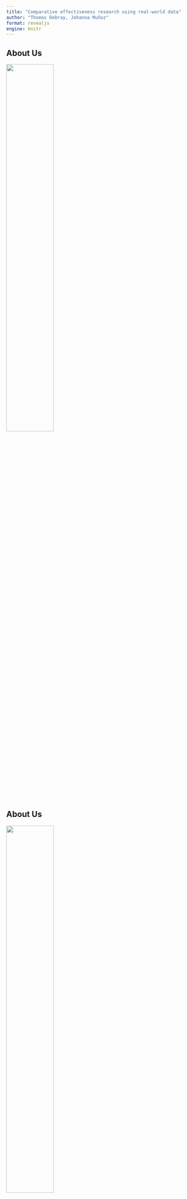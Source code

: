 ```yaml
---
title: "Comparative effectiveness research using real-world data"
author: "Thomas Debray, Johanna Muñoz"
format: revealjs
engine: knitr
---
```


## About Us

![](Picture 1.png){width=50%}


## About Us

![](Picture 2.png){width=50%}


## Background

- Healthcare innovation often involves the development of new drugs, therapies, and other medical interventions
- Before these interventions can be applied in clinical practice, efforts are needed to evaluate their <span style="color:blue;">safety</span> and <span style="color:blue;">efficacy</span>.

Common studies for comparative effectiveness research:

- Randomized clinical trials (efficacy, safety)
- Postmarketing surveillance studies (safety)

## Background

RCTs are widely recognized as the gold standard for estimating treatment efficacy 

- <span style="color:blue;">Randomization</span> ensures that any differences in baseline characteristics between groups are due to chance
- <span style="color:blue;">Blinding</span> ensures that knowledge of treatment allocation does not influence behaviours
- <span style="color:blue;">Standardized protocols</span> ensure consistent data collection 

## Background

Clinical trials are not immune to bias

![](Picture 3.png){width=50%}

## Limitations of randomized trials

::: {style="font-size: 0.7em"}
- Experimentation may be unnecessary
  
  (e.g., treatment effects are much stronger than possible confounders)
- Experimentation may be inappropriate
  
  (e.g. evaluation of rare or long-term outcomes)
- Experimentation may be impossible
  
  (e.g. due to ethical concerns)
- Experimentation may be inadequate
  
  (e.g. lack of external validity)
- Experimentation may be unfeasible
  
  (e.g. evaluation of rare diseases, early evaluation of COVID interventions)
:::

::: {style="font-size: 0.5em"}
**Ref**: Black N. BMJ 312, 1215–18.
:::

## Efficacy-effectiveness gap

![](Picture 4.png){width=100% height=500}

::: {style="font-size: 0.5em"}
**Ref**: Eichler HC, et al. Nature Reviews. Drug Discovery 2011.
:::


## Efficacy-effectiveness gap

::: {style="font-size: 0.8em"}
Real-world effectiveness of medical interventions may be affected by

- Biology

    - Patient characteristics 

- Behaviour 

    - Off-label prescribing
    - Use of concomitant medications
    - Handling & storage of drugs
    - Patient adherence
:::


::: {style="font-size: 0.5em"}
**Ref**: Eichler HC, et al. Nature Reviews. Drug Discovery 2011.
:::

## The need for real-world data

- Evaluate treatment effects in the real-world setting 

    - Identification of efficacy-effectiveness gap
    - Estimation of individualized treatment effects

- Provide new information on

    - Rare adverse events
    - Long-term & patient-reported outcomes
    - Adherence to treatment
    - Resource use in clinical settings 
    
::: {style="font-size: 0.5em"}
**Ref**: Makady A, et al. J. Comp. Eff. Res. 2017.
:::

## The validity of real-world evidence

Well conducted observational studies can provide reliable estimates of treatment effect

![](Picture 5.png){width=200%, height=400}

## Real-world evidence; old wine in a new bottle?

![](Picture 6.png){width=50%}

## Study designs for generating real-world data

![](Picture 7.png){width=50%}

## Sources of real-world data

![](Picture 8.png){width=50%}


## Quality of real-world data

Key concerns

- Missing values
- Lack of standardizing clinical endpoints
  
  (e.g., out-of-hospital data may require linkage and be less reliable)
- Lack of harmonizing data collection
  
  (e.g. measurement methods may vary across hospitals)
  
## Quality of real-world data

![](Picture 9.png){width=50%}

Presence of missing values in MIMIC-III, a database with EHR data from patients admitted to critical care at a large tertiary care hospital


## Generating real-world evidence

![](Picture 10.png){width=50%}


## Generating real-world evidence

Risk of bias

- Confounding
- Information bias
  
  (e.g., interviewer bias, recall bias, detection bias)
- Selection bias
  
  (e.g., sampling bias, loss to follow-up)
- Time-related bias
  
  (e.g., immortal time bias, time-window bias) 

## Generating real-world evidence

![](Picture 11.png){width=100%}

## Adjusting for potential sources of bias

::: {style="font-size: 0.8em"}
- **Confounders**
  
  e.g., covariate adjustment, propensity score analysis
- **Missing data**
  
  e.g., covariate adjustment, multiple imputation
- **Measurement error**
  
  e.g., measurement error correction models
- **Informative visit processes**
  
  e.g., weighted estimators, multiple imputation
- **Lack of generalizability**
  
  e.g., evidence synthesis
:::


## Recent developments in evidence synthesis

![](Picture 12.png){width=50%}

## Meta-analysis Individual Participant Data

![](Picture 13.png){width=50%}


## Meta-analysis Individual Participant Data

![](Picture 14.png){width=50%}


## Meta-analysis Individual Participant Data

![](Picture 15.png){width=50%}


## Imputation of missing data in IPD meta-analysis

::: {style="font-size: 0.9em"}
Imputation of MNAR

Exploit the availability of <span style="color:blue;">exclusion restriction variables</span>

- Variables that are not related to the unobserved value, but only to their availability)
- Exclusion restriction variables are not informative in traditional (MAR-based) imputation methods
- Adoption of the Heckman selection model, which will collapse to "traditional” imputation methods if MNAR assumption is not compatible with the observed data and modelling assumptions
:::

## Imputation of missing data in IPD meta-analysis

**Example**: imputation in a HIV survey where CD4 counts are selectively missing

![](Picture 16.png){width=100% height=250}


## Imputation of missing data in IPD meta-analysis

![](Picture 17.png){width=50%}


## Imputation of missing data in IPD meta-analysis

- Heckman model offers reliable imputations when data are M(N)AR.
- Implementation requires access to one or more exclusion restriction variables, which may be difficult to identify
- Estimation of the Heckman model depends on the cluster sample size.
- Deviations from normality distribution could affect convergence and processing time. 

## Handbook development

![](Picture 18.png){width=50%}

## Handbook development

![](Picture 19.png){width=50%}

## .

![](Picture 20.png){width=50%}